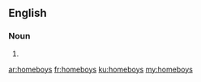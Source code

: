 ==English==

===Noun===
{{head|en|plural}}

# {{plural of|homeboy|lang=en|nocat=1}}

[[ar:homeboys]]
[[fr:homeboys]]
[[ku:homeboys]]
[[my:homeboys]]